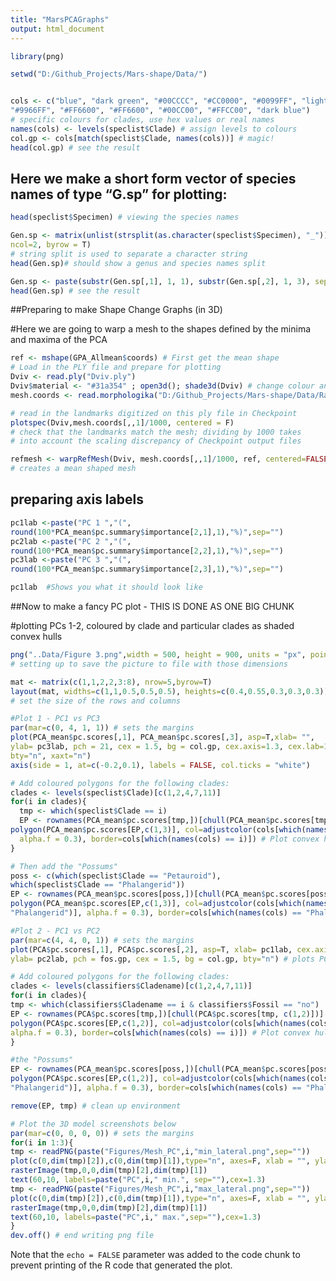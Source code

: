 ```yaml
---
title: "MarsPCAGraphs"
output: html_document
---
```


```r
library(png)

setwd("D:/Github_Projects/Mars-shape/Data/")



```



```r
cols <- c("blue", "dark green", "#00CCCC", "#CC0000", "#0099FF", "light green",
"#9966FF", "#FF6600", "#FF6600", "#00CC00", "#FFCC00", "dark blue")
# specific colours for clades, use hex values or real names
names(cols) <- levels(speclist$Clade) # assign levels to colours
col.gp <- cols[match(speclist$Clade, names(cols))] # magic!
head(col.gp) # see the result
```

## Here we make a short form vector of species names of type “G.sp” for plotting:
```r

head(speclist$Specimen) # viewing the species names

Gen.sp <- matrix(unlist(strsplit(as.character(speclist$Specimen), "_")),
ncol=2, byrow = T)
# string split is used to separate a character string
head(Gen.sp)# should show a genus and species names split

Gen.sp <- paste(substr(Gen.sp[,1], 1, 1), substr(Gen.sp[,2], 1, 3), sep=".") 
head(Gen.sp) # see the result

```

##Preparing to make Shape Change Graphs (in 3D)

#Here we are going to warp a mesh to the shapes defined by the minima and maxima of the PCA
```r
ref <- mshape(GPA_Allmean$coords) # First get the mean shape
# Load in the PLY file and prepare for plotting
Dviv <- read.ply("Dviv.ply")
Dviv$material <- "#31a354" ; open3d(); shade3d(Dviv) # change colour and view the mesh
mesh.coords <- read.morphologika("D:/Github_Projects/Mars-shape/Data/Raw/Coordinates/Dasyurus_viverrinus_J7996.txt")

# read in the landmarks digitized on this ply file in Checkpoint
plotspec(Dviv,mesh.coords[,,1]/1000, centered = F)
# check that the landmarks match the mesh; dividing by 1000 takes
# into account the scaling discrepancy of Checkpoint output files

refmesh <- warpRefMesh(Dviv, mesh.coords[,,1]/1000, ref, centered=FALSE)
# creates a mean shaped mesh

```


## preparing axis labels

```r

pc1lab <-paste("PC 1 ","(",
round(100*PCA_mean$pc.summary$importance[2,1],1),"%)",sep="")
pc2lab <-paste("PC 2 ","(",
round(100*PCA_mean$pc.summary$importance[2,2],1),"%)",sep="")
pc3lab <-paste("PC 3 ","(",
round(100*PCA_mean$pc.summary$importance[2,3],1),"%)",sep="")

pc1lab  #Shows you what it should look like

```



##Now to make a fancy PC plot - THIS IS DONE AS ONE BIG CHUNK

#plotting PCs 1-2, coloured by clade and particular clades as shaded convex hulls

```r

png("..Data/Figure 3.png",width = 500, height = 900, units = "px", pointsize = 12)
# setting up to save the picture to file with those dimensions

mat <- matrix(c(1,1,2,2,3:8), nrow=5,byrow=T)
layout(mat, widths=c(1,1,0.5,0.5,0.5), heights=c(0.4,0.55,0.3,0.3,0.3))
# set the size of the rows and columns

#Plot 1 - PC1 vs PC3
par(mar=c(0, 4, 1, 1)) # sets the margins
plot(PCA_mean$pc.scores[,1], PCA_mean$pc.scores[,3], asp=T,xlab= "",
ylab= pc3lab, pch = 21, cex = 1.5, bg = col.gp, cex.axis=1.3, cex.lab=1.3,
bty="n", xaxt="n")
axis(side = 1, at=c(-0.2,0.1), labels = FALSE, col.ticks = "white")

# Add coloured polygons for the following clades:
clades <- levels(speclist$Clade)[c(1,2,4,7,11)]
for(i in clades){
  tmp <- which(speclist$Clade == i)
  EP <- rownames(PCA_mean$pc.scores[tmp,])[chull(PCA_mean$pc.scores[tmp, c(1,3)])] # find outer edge points
polygon(PCA_mean$pc.scores[EP,c(1,3)], col=adjustcolor(cols[which(names(cols) == i)],
  alpha.f = 0.3), border=cols[which(names(cols) == i)]) # Plot convex hull as polygon
}

# Then add the "Possums"
poss <- c(which(speclist$Clade == "Petauroid"),
which(speclist$Clade == "Phalangerid"))
EP <- rownames(PCA_mean$pc.scores[poss,])[chull(PCA_mean$pc.scores[poss, c(1,3)])] # find outer edge points
polygon(PCA_mean$pc.scores[EP,c(1,3)], col=adjustcolor(cols[which(names(cols) ==
"Phalangerid")], alpha.f = 0.3), border=cols[which(names(cols) == "Phalangerid")])

#Plot 2 - PC1 vs PC2
par(mar=c(4, 4, 0, 1)) # sets the margins
plot(PCA$pc.scores[,1], PCA$pc.scores[,2], asp=T, xlab= pc1lab, cex.axis=1.3, cex.lab=1.3,
ylab= pc2lab, pch = fos.gp, cex = 1.5, bg = col.gp, bty="n") # plots PCA

# Add coloured polygons for the following clades:
clades <- levels(classifiers$Cladename)[c(1,2,4,7,11)]
for(i in clades){
tmp <- which(classifiers$Cladename == i & classifiers$Fossil == "no")
EP <- rownames(PCA$pc.scores[tmp,])[chull(PCA$pc.scores[tmp, c(1,2)])] # find outer edge points
polygon(PCA$pc.scores[EP,c(1,2)], col=adjustcolor(cols[which(names(cols) == i)],
alpha.f = 0.3), border=cols[which(names(cols) == i)]) # Plot convex hull as polygon
}

#the "Possums"
EP <- rownames(PCA_mean$pc.scores[poss,])[chull(PCA_mean$pc.scores[poss, c(1,2)])] # find outer edge points
polygon(PCA$pc.scores[EP,c(1,2)], col=adjustcolor(cols[which(names(cols) ==
"Phalangerid")], alpha.f = 0.3), border=cols[which(names(cols) == "Phalangerid")])

remove(EP, tmp) # clean up environment

# Plot the 3D model screenshots below
par(mar=c(0, 0, 0, 0)) # sets the margins
for(i in 1:3){
tmp <- readPNG(paste("Figures/Mesh_PC",i,"min_lateral.png",sep=""))
plot(c(0,dim(tmp)[2]),c(0,dim(tmp)[1]),type="n", axes=F, xlab = "", ylab = "",asp=T)
rasterImage(tmp,0,0,dim(tmp)[2],dim(tmp)[1])
text(60,10, labels=paste("PC",i," min.", sep=""),cex=1.3)
tmp <- readPNG(paste("Figures/Mesh_PC",i,"max_lateral.png",sep=""))
plot(c(0,dim(tmp)[2]),c(0,dim(tmp)[1]),type="n", axes=F, xlab = "", ylab = "",asp=T)
rasterImage(tmp,0,0,dim(tmp)[2],dim(tmp)[1])
text(60,10, labels=paste("PC",i," max.",sep=""),cex=1.3)
}
dev.off() # end writing png file
```

Note that the `echo = FALSE` parameter was added to the code chunk to prevent printing of the R code that generated the plot.
